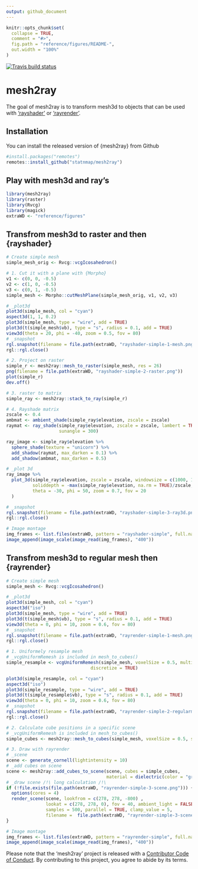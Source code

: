 ```yaml
---
output: github_document
---
```


<!-- README.md is generated from README.Rmd. Please edit that file -->

```r
knitr::opts_chunk$set(
  collapse = TRUE,
  comment = "#>",
  fig.path = "reference/figures/README-",
  out.width = "100%"
)
```
[![Travis build status](https://travis-ci.org/statnmap/mesh2ray.svg?branch=master)](https://travis-ci.org/statnmap/mesh2ray)

# mesh2ray

The goal of mesh2ray is to transform mesh3d to objects that can be used with ['rayshader'](https://github.com/tylermorganwall/rayshader) or ['rayrender'](https://github.com/tylermorganwall/rayrender).

## Installation

You can install the released version of {mesh2ray} from Github

``` r
#install.packages("remotes")
remotes::install_github("statnmap/mesh2ray")
```

## Play with mesh3d and ray's

```r
library(mesh2ray)
library(raster)
library(Rvcg)
library(magick)
extraWD <- "reference/figures"
```

## Transfrom mesh3d to raster and then {rayshader}

```r
# Create simple mesh
simple_mesh_orig <- Rvcg::vcgIcosahedron()

# 1. Cut it with a plane with {Morpho}
v1 <- c(0, 0, -0.5)
v2 <- c(1, 0, -0.5)
v3 <- c(0, 1, -0.5)
simple_mesh <- Morpho::cutMeshPlane(simple_mesh_orig, v1, v2, v3)

# _plot3d
plot3d(simple_mesh, col = "cyan")
aspect3d(1, 1, 0.2)
plot3d(simple_mesh, type = "wire", add = TRUE)
plot3d(t(simple_mesh$vb), type = "s", radius = 0.1, add = TRUE)
view3d(theta = 20, phi = -40, zoom = 0.5, fov = 80)
# _snapshot
rgl.snapshot(filename = file.path(extraWD, "rayshader-simple-1-mesh.png"))
rgl::rgl.close()

# 2. Project on raster
simple_r <- mesh2ray::mesh_to_raster(simple_mesh, res = 26)
png(filename = file.path(extraWD, "rayshader-simple-2-raster.png"))
plot(simple_r)
dev.off()

# 3. raster to matrix
simple_ray <- mesh2ray::stack_to_ray(simple_r)

# 4. Rayshade matrix
zscale <- 0.4
ambmat <- ambient_shade(simple_ray$elevation, zscale = zscale)
raymat <- ray_shade(simple_ray$elevation, zscale = zscale, lambert = TRUE,
                    sunangle = 300)

ray_image <- simple_ray$elevation %>%
  sphere_shade(texture = "unicorn") %>%
  add_shadow(raymat, max_darken = 0.1) %>%
  add_shadow(ambmat, max_darken = 0.5)

# _plot 3d
ray_image %>% 
  plot_3d(simple_ray$elevation, zscale = zscale, windowsize = c(1000, 1000),
          soliddepth = -max(simple_ray$elevation, na.rm = TRUE)/zscale,
          theta = -30, phi = 50, zoom = 0.7, fov = 20
  )

# _snapshot
rgl.snapshot(filename = file.path(extraWD, "rayshader-simple-3-ray3d.png"))
rgl::rgl.close()

```

```r
# Image montage
img_frames <- list.files(extraWD, pattern = "rayshader-simple", full.names = TRUE)
image_append(image_scale(image_read(img_frames), "400"))
```


## Transfrom mesh3d to regular mesh then {rayrender}
```r
# Create simple mesh
simple_mesh <- Rvcg::vcgIcosahedron()

# _plot3d
plot3d(simple_mesh, col = "cyan")
aspect3d("iso")
plot3d(simple_mesh, type = "wire", add = TRUE)
plot3d(t(simple_mesh$vb), type = "s", radius = 0.1, add = TRUE)
view3d(theta = 0, phi = 10, zoom = 0.6, fov = 80)
# _snapshot
rgl.snapshot(filename = file.path(extraWD, "rayrender-simple-1-mesh.png"))
rgl::rgl.close()

# 1. Uniformely resample mesh
# _vcgUniformRemesh is included in mesh_to_cubes()
simple_resample <- vcgUniformRemesh(simple_mesh, voxelSize = 0.5, multiSample = TRUE,
                                discretize = TRUE)

plot3d(simple_resample, col = "cyan")
aspect3d("iso")
plot3d(simple_resample, type = "wire", add = TRUE)
plot3d(t(simple_resample$vb), type = "s", radius = 0.1, add = TRUE)
view3d(theta = 0, phi = 10, zoom = 0.6, fov = 80)
# _snapshot
rgl.snapshot(filename = file.path(extraWD, "rayrender-simple-2-regularmesh.png"))
rgl::rgl.close()

# 2. Calculate cube positions in a specific scene
# _vcgUniformRemesh is included in mesh_to_cubes()
simple_cubes <- mesh2ray::mesh_to_cubes(simple_mesh, voxelSize = 0.5, scene_dim = c(80, 475))

# 3. Draw with rayrender
# _scene
scene <- generate_cornell(lightintensity = 10)
# _add cubes on scene
scene <- mesh2ray::add_cubes_to_scene(scene, cubes = simple_cubes, 
                                      material = dielectric(color = "green"))
# _draw scene /!\ long calculation /!\
if (!file.exists(file.path(extraWD, "rayrender-simple-3-scene.png"))) {
  options(cores = 4)
  render_scene(scene, lookfrom = c(278, 278, -800) ,
               lookat = c(278, 278, 0), fov = 40, ambient_light = FALSE,
               samples = 500, parallel = TRUE, clamp_value = 5,
               filename =  file.path(extraWD, "rayrender-simple-3-scene.png"))
}

```
```r
# Image montage
img_frames <- list.files(extraWD, pattern = "rayrender-simple", full.names = TRUE)
image_append(image_scale(image_read(img_frames), "400"))
```

Please note that the 'mesh2ray' project is released with a [Contributor Code of Conduct](CODE_OF_CONDUCT.md). By contributing to this project, you agree to abide by its terms.
